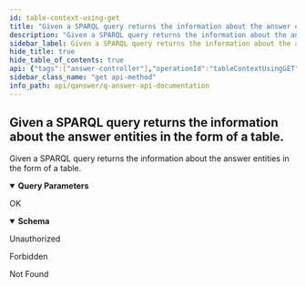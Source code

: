 ```yaml
---
id: table-context-using-get
title: "Given a SPARQL query returns the information about the answer entities in the form of a table."
description: "Given a SPARQL query returns the information about the answer entities in the form of a table."
sidebar_label: Given a SPARQL query returns the information about the answer entities in the form of a table.
hide_title: true
hide_table_of_contents: true
api: {"tags":["answer-controller"],"operationId":"tableContextUsingGET","parameters":[{"name":"kb","in":"query","description":"kb","required":false,"schema":{"type":"string","default":"wikidata"}},{"name":"lang","in":"query","description":"lang","required":false,"schema":{"type":"string","default":"en"}},{"name":"limit","in":"query","description":"limit","required":false,"schema":{"type":"integer","format":"int32","default":25}},{"name":"offset","in":"query","description":"offset","required":false,"schema":{"type":"integer","format":"int32","default":0}},{"name":"sparqlQuery","in":"query","description":"sparqlQuery","required":true,"schema":{"type":"string"}},{"name":"timeout","in":"query","description":"timeout","required":false,"schema":{"type":"integer","format":"int32","default":5}},{"name":"user","in":"query","description":"user","required":false,"schema":{"type":"string"}}],"responses":{"200":{"description":"OK","content":{"application/json":{"schema":{"type":"object","properties":{"numberRows":{"type":"integer","format":"int32"},"table":{"type":"array","items":{"type":"array","items":{"type":"array","items":{"type":"object","properties":{"content":{"type":"string"},"link":{"type":"string"}},"title":"Cell"}}}}},"title":"QaTable"}}}},"401":{"description":"Unauthorized"},"403":{"description":"Forbidden"},"404":{"description":"Not Found"}},"security":[{"JWT":[]}],"deprecated":false,"description":"Given a SPARQL query returns the information about the answer entities in the form of a table.","method":"get","path":"/api/answer/table","servers":[{"url":"//qanswer-core1.univ-st-etienne.fr"}],"securitySchemes":{"JWT":{"type":"apiKey","name":"Authorization","in":"header"}},"info":{"description":"APIs provided by QAnswer","version":"1.0","title":"QAnswer: Api Documentation","contact":{"name":"QAnswer","url":"www.the-qa-company.com","email":"info@qanswer.eu"}},"postman":{"name":"Given a SPARQL query returns the information about the answer entities in the form of a table.","description":{"type":"text/plain"},"url":{"path":["api","answer","table"],"host":["{{baseUrl}}"],"query":[{"disabled":false,"description":{"content":"kb","type":"text/plain"},"key":"kb","value":""},{"disabled":false,"description":{"content":"lang","type":"text/plain"},"key":"lang","value":""},{"disabled":false,"description":{"content":"limit","type":"text/plain"},"key":"limit","value":""},{"disabled":false,"description":{"content":"offset","type":"text/plain"},"key":"offset","value":""},{"disabled":false,"description":{"content":"(Required) sparqlQuery","type":"text/plain"},"key":"sparqlQuery","value":""},{"disabled":false,"description":{"content":"timeout","type":"text/plain"},"key":"timeout","value":""},{"disabled":false,"description":{"content":"user","type":"text/plain"},"key":"user","value":""}],"variable":[]},"header":[{"key":"Accept","value":"application/json"}],"method":"GET","auth":{"type":"apikey","apikey":[{"type":"any","value":"Authorization","key":"key"},{"type":"any","value":"<API Key>","key":"value"},{"type":"any","value":"header","key":"in"}]}}}
sidebar_class_name: "get api-method"
info_path: api/qanswer/q-answer-api-documentation
---
```



## Given a SPARQL query returns the information about the answer entities in the form of a table.



Given a SPARQL query returns the information about the answer entities in the form of a table.

<details style={{"marginBottom":"1rem"}} data-collapsed={false} open={true}><summary style={{}}><strong>Query Parameters</strong></summary><div><ul><ParamsItem className={"paramsItem"} param={{"name":"kb","in":"query","description":"kb","required":false,"schema":{"type":"string","default":"wikidata"}}}></ParamsItem><ParamsItem className={"paramsItem"} param={{"name":"lang","in":"query","description":"lang","required":false,"schema":{"type":"string","default":"en"}}}></ParamsItem><ParamsItem className={"paramsItem"} param={{"name":"limit","in":"query","description":"limit","required":false,"schema":{"type":"integer","format":"int32","default":25}}}></ParamsItem><ParamsItem className={"paramsItem"} param={{"name":"offset","in":"query","description":"offset","required":false,"schema":{"type":"integer","format":"int32","default":0}}}></ParamsItem><ParamsItem className={"paramsItem"} param={{"name":"sparqlQuery","in":"query","description":"sparqlQuery","required":true,"schema":{"type":"string"}}}></ParamsItem><ParamsItem className={"paramsItem"} param={{"name":"timeout","in":"query","description":"timeout","required":false,"schema":{"type":"integer","format":"int32","default":5}}}></ParamsItem><ParamsItem className={"paramsItem"} param={{"name":"user","in":"query","description":"user","required":false,"schema":{"type":"string"}}}></ParamsItem></ul></div></details><div><ApiTabs><TabItem label={"200"} value={"200"}><div>

OK

</div><div><MimeTabs groupId={"mime-type"}><TabItem label={"application/json"} value={"application/json"}><SchemaTabs groupId={"schema-tabs"}><TabItem label={"Schema"} value={"Schema"}><details style={{}} data-collapsed={false} open={true}><summary style={{"textAlign":"left"}}><strong>Schema</strong></summary><div style={{"textAlign":"left","marginLeft":"1rem"}}></div><ul style={{"marginLeft":"1rem"}}><SchemaItem collapsible={false} name={"numberRows"} required={false} schemaDescription={undefined} schemaName={"int32"} qualifierMessage={undefined} defaultValue={undefined}></SchemaItem><SchemaItem collapsible={false} name={"table"} required={false} schemaDescription={undefined} schemaName={"array[]"} qualifierMessage={undefined} defaultValue={undefined}></SchemaItem></ul></details></TabItem><TabItem label={"Example (from schema)"} value={"Example (from schema)"}><ResponseSamples responseExample={"{\n  \"numberRows\": 0,\n  \"table\": [\n    [\n      [\n        {\n          \"content\": \"string\",\n          \"link\": \"string\"\n        }\n      ]\n    ]\n  ]\n}"} language={"json"}></ResponseSamples></TabItem></SchemaTabs></TabItem></MimeTabs></div></TabItem><TabItem label={"401"} value={"401"}><div>

Unauthorized

</div><div></div></TabItem><TabItem label={"403"} value={"403"}><div>

Forbidden

</div><div></div></TabItem><TabItem label={"404"} value={"404"}><div>

Not Found

</div><div></div></TabItem></ApiTabs></div>
      